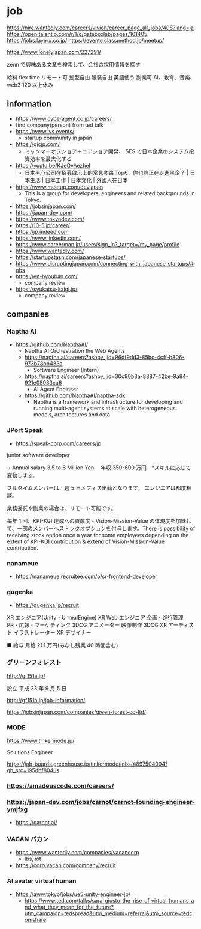 # job

https://hire.wantedly.com/careers/vivion/career_page_all_jobs/408?lang=ja
https://open.talentio.com/r/1/c/gateboxlab/pages/101405
https://jobs.layerx.co.jp/
https://events.classmethod.jp/meetup/

https://www.lonelyjapan.com/227291/

zenn で興味ある文章を検索して、会社の採用情報を探す

給料
flex time
リモート可
髪型自由
服装自由
英語使う
副業可
AI、教育、音楽、web3
120 以上休み

## information

- https://www.cyberagent.co.jp/careers/
- find company(person) from ted talk
- https://www.ivs.events/
  - startup community in japan
- https://gicjp.com/
  - ミャンマーオフショア＋ニアショア開発、 SES で日本企業のシステム投資効率を最大化する
- https://youtu.be/KJeQvAezheI
  - 日本黑心公司在招募啟示上的常見套路 Top6，你也許正在走進黑企？ | 日本生活 | 日本工作 | 日本文化 | 外國人在日本
- https://www.meetup.com/devjapan
  - This is a group for developers, engineers and related backgrounds in Tokyo.
- https://jobsinjapan.com/
- https://japan-dev.com/
- https://www.tokyodev.com/
- https://10-5.jp/career/
- https://jp.indeed.com
- https://www.linkedin.com/
- https://www.careermap.jp/users/sign_in?_target=/my_page/profile
- https://www.wantedly.com/
- https://startupstash.com/japanese-startups/
- https://www.disruptingjapan.com/connecting_with_japanese_startups/#jobs
- https://en-hyouban.com/
  - company review
- https://syukatsu-kaigi.jp/
  - company review

## companies

### Naptha AI

- https://github.com/NapthaAI/
  - Naptha AI Orchestration the Web Agents
  - https://naptha.ai/careers?ashby_jid=96df9dd3-85bc-4cff-b806-973b78bb433a
    - Software Engineer (Intern)
  - https://naptha.ai/careers?ashby_jid=30c90b3a-8887-42be-9a84-921e08933ca6
    - AI Agent Engineer
  - https://github.com/NapthaAI/naptha-sdk
    - Naptha is a framework and infrastructure for developing and running multi-agent systems at scale with heterogeneous models, architectures and data

### JPort Speak

- https://speak-corp.com/careers/jp

junior software developer

・Annual salary 3.5 to 6 Million Yen 　年収 350-600 万円　\*スキルに応じて変動します。

フルタイムメンバーは、週 5 日オフィス出勤となります。 エンジニアは都度相談。

業務委託や副業の場合は、リモート可能です。

毎年 1 回、KPI-KGI 達成への貢献度・Vision-Mission-Value の体現度を加味して、一部のメンバーへストックオプションを付与します。There is possibility of receiving stock option once a year for some employees depending on the extent of KPI-KGI contribution & extend of Vision-Mission-Value contribution.

### nanameue

- https://nanameue.recruitee.com/o/sr-frontend-developer

### gugenka

- https://gugenka.jp/recruit

XR エンジニア(Unity・UnrealEngine)
XR Web エンジニア
企画・進行管理
PR・広報・マーケティング
3DCG アニメーター
映像制作
3DCG XR アーティスト
イラストレーター
XR デザイナー

■ 給与 月給 21.1 万円(みなし残業 40 時間含む)

### グリーンフォレスト

http://gf151a.jp/

設立 平成 23 年 9 月 5 日

http://gf151a.jp/job-information/

https://jobsinjapan.com/companies/green-forest-co-ltd/

### MODE

https://www.tinkermode.jp/

Solutions Engineer

https://job-boards.greenhouse.io/tinkermode/jobs/4897504004?gh_src=195dbf804us

### https://amadeuscode.com/careers/

### https://japan-dev.com/jobs/carnot/carnot-founding-engineer-ymjfxg

- https://carnot.ai/

### VACAN バカン

- https://www.wantedly.com/companies/vacancorp
  - lbs, iot
- https://corp.vacan.com/company/recruit

### AI avater virtual human

- https://aww.tokyo/jobs/ue5-unity-engineer-jp/
  - https://www.ted.com/talks/sara_giusto_the_rise_of_virtual_humans_and_what_they_mean_for_the_future?utm_campaign=tedspread&utm_medium=referral&utm_source=tedcomshare

